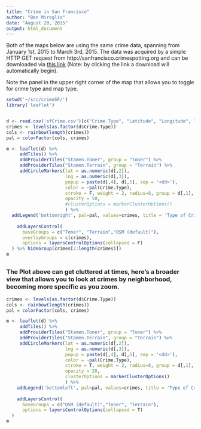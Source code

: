```yaml
---
title: "Crime in San Francisco"
author: "Ben Miroglio"
date: "August 20, 2015"
output: html_document
---
```

Both of the maps below are using the same crime data, spanning from January 1st, 2015 to March 3rd, 2015. The data was acquired by a simple HTTP GET request from http://sanfrancisco.crimespotting.org and can be downloaded via [this link](http://sanfrancisco.crimespotting.org/crime-data?format=csv&dtend=2015-03-17T23:59:59-07:00&lat=37.760&dtstart=2015-01-01T05:40:52-07:00&lon=-122.438&types=AA,Mu,Ro,SA,DP,Na,Al,Pr,Th,VT,Va,Bu,Ar&count=1000000) (Note: by clicking the link a download will automatically begin).



Note the panel in the upper right corner of the map that allows you to toggle for crime type and map type. 

```r
setwd('~/src/crimeSF/')
library('leaflet')


d <- read.csv('sfCrime.csv')[c("Crime.Type", "Latitude", "Longitude", "Description", "Date..Time")]
crimes <- levels(as.factor(d$Crime.Type))
cols <- rainbow(length(crimes))
pal = colorFactor(cols, crimes)

m <- leaflet(d) %>% 
     addTiles() %>% 
     addProviderTiles("Stamen.Toner", group = "Toner") %>%
     addProviderTiles("Stamen.Terrain", group = "Terrain") %>%
     addCircleMarkers(lat = as.numeric(d[,2]), 
                      lng = as.numeric(d[,3]), 
                      popup = paste(d[,4], d[,5], sep = '<dd>'), 
                      color = ~pal(Crime.Type), 
                      stroke = F, weight = 2, radius=8, group = d[,1],
                      opacity = 50,
                      #clusterOptions = markerClusterOptions()
                      ) %>%
  addLegend('bottomright', pal=pal, values=crimes, title = 'Type of Crime') %>%
     
    addLayersControl(
      baseGroups = c("Toner", "Terrain","OSM (default)"),
      overlayGroups = c(crimes),
      options = layersControlOptions(collapsed = F)
  ) %>% hideGroup(crimes[2:length(crimes)])
m
```
\vspace{20mm}
--------------------------------------
### The Plot above can get cluttered at times, here's a broader view that allows you to look at crimes by neighborhood, becoming more specific as you zoom. 

\vspace{10mm)}


```r

crimes <- levels(as.factor(d$Crime.Type))
cols <- rainbow(length(crimes))
pal = colorFactor(cols, crimes)

m <- leaflet(d) %>% 
     addTiles() %>% 
     addProviderTiles("Stamen.Toner", group = "Toner") %>%
     addProviderTiles("Stamen.Terrain", group = "Terrain") %>%
     addCircleMarkers(lat = as.numeric(d[,2]), 
                      lng = as.numeric(d[,3]), 
                      popup = paste(d[,4], d[,5], sep = '<dd>'), 
                      color = ~pal(Crime.Type), 
                      stroke = T, weight = 2, radius=8, group = d[,1],
                      opacity = 20,
                      clusterOptions = markerClusterOptions()
                      ) %>%
    addLegend('bottomleft', pal=pal, values=crimes, title = 'Type of Crime') %>%
     
    addLayersControl(
      baseGroups = c("OSM (default)","Toner", "Terrain"),
      options = layersControlOptions(collapsed = T)
  )
m 
```

